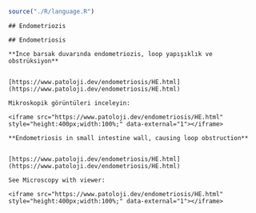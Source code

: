 

```r

source("./R/language.R")

```



```asis

## Endometriozis

```




```asis

## Endometriosis

```




```asis

**İnce barsak duvarında endometriozis, loop yapışıklık ve obstrüksiyon**


[https://www.patoloji.dev/endometriosis/HE.html](https://www.patoloji.dev/endometriosis/HE.html)

Mikroskopik görüntüleri inceleyin:

<iframe src="https://www.patoloji.dev/endometriosis/HE.html" style="height:400px;width:100%;" data-external="1"></iframe>

```




```asis

**Endometriosis in small intestine wall, causing loop obstruction**


[https://www.patoloji.dev/endometriosis/HE.html](https://www.patoloji.dev/endometriosis/HE.html)

See Microscopy with viewer: 

<iframe src="https://www.patoloji.dev/endometriosis/HE.html" style="height:400px;width:100%;" data-external="1"></iframe>

```




